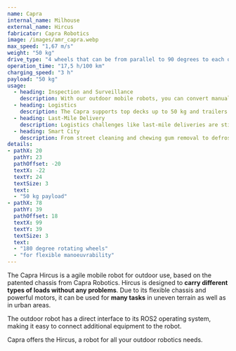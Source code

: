 ```yaml
---
name: Capra
internal_name: Milhouse
external_name: Hircus
fabricator: Capra Robotics
image: /images/amr_capra.webp
max_speed: "1,67 m/s"
weight: "50 kg"
drive_type: "4 wheels that can be from parallel to 90 degrees to each other"
operation_time: "17,5 h/100 km"
charging_speed: "3 h"
payload: "50 kg"
usage:
  - heading: Inspection and Surveillance
    description: With our outdoor mobile robots, you can convert manual work to automated and autonomous operations when performing inspection and surveillance tasks like perimeter control, fence and building inspection, and intrusion avoidance.
  - heading: Logistics
    description: The Capra supports top decks up to 50 kg and trailers up to 500 kg for indoor and outdoor logistics tasks.
  - heading: Last-Mile Delivery
    description: Logistics challenges like last-mile deliveries are still performed with heavy trucks, which cause sizeable CO2 emissions to deliver small packages. Our robots can be used to deliver packages in urban areas, reducing the environmental impact of logistics.
  - heading: Smart City
    description: From street cleaning and chewing gum removal to defrosting the streets in winter, the Capra can take on many jobs in the city of tomorrow
details:
- pathX: 20
  pathY: 23
  pathOffset: -20
  textX: -22
  textY: 24
  textSize: 3
  text:
  - "50 kg payload"
- pathX: 78
  pathY: 39
  pathOffset: 18
  textX: 99
  textY: 39
  textSize: 3
  text:
  - "180 degree rotating wheels"
  - "for flexible manoeuvrability"
---
```


The Capra Hircus is a agile mobile robot for outdoor use, based on the patented chassis from Capra Robotics. Hircus is designed to **carry different types of loads without any problems**. Due to its flexible chassis and powerful motors, it can be used for **many tasks** in uneven terrain as well as in urban areas.

The outdoor robot has a direct interface to its ROS2 operating system, making it easy to connect additional equipment to the robot.

Capra offers the Hircus, a robot for all your outdoor robotics needs.
